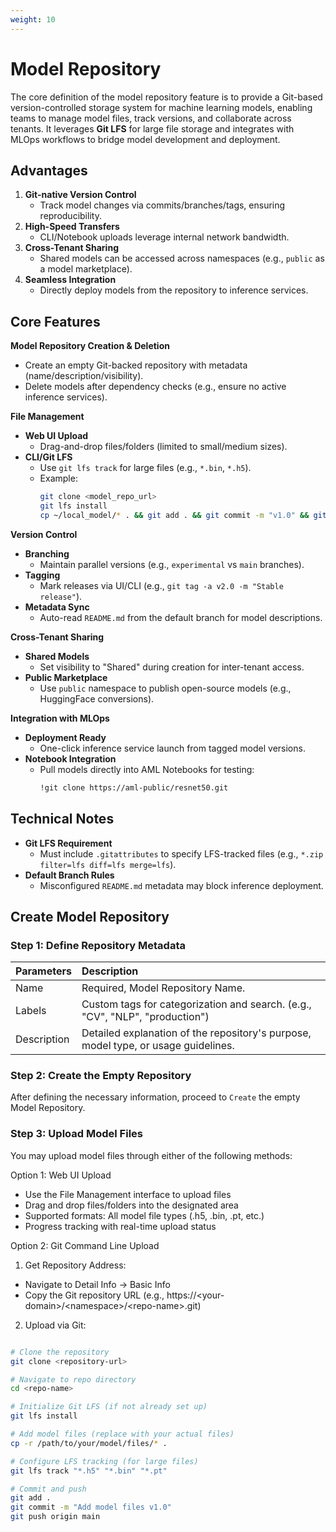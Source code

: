 ```yaml
---
weight: 10
---
```


# Model Repository
The core definition of the model repository feature is to provide a Git-based version-controlled storage system for machine learning models, enabling teams to manage model files, track versions, and collaborate across tenants. It leverages **Git LFS** for large file storage and integrates with MLOps workflows to bridge model development and deployment.  

## Advantages
1. **Git-native Version Control**  
   - Track model changes via commits/branches/tags, ensuring reproducibility.  
2. **High-Speed Transfers**  
   - CLI/Notebook uploads leverage internal network bandwidth.
3. **Cross-Tenant Sharing**
   - Shared models can be accessed across namespaces (e.g., `public` as a model marketplace).
4. **Seamless Integration**
   - Directly deploy models from the repository to inference services.

## Core Features
**Model Repository Creation & Deletion**  
- Create an empty Git-backed repository with metadata (name/description/visibility).  
- Delete models after dependency checks (e.g., ensure no active inference services).  

**File Management**  
- **Web UI Upload**  
  - Drag-and-drop files/folders (limited to small/medium sizes).  
- **CLI/Git LFS**  
  - Use `git lfs track` for large files (e.g., `*.bin`, `*.h5`).  
  - Example:  
    ```bash
    git clone <model_repo_url>
    git lfs install
    cp ~/local_model/* . && git add . && git commit -m "v1.0" && git push
    ```

**Version Control**  
- **Branching**  
  - Maintain parallel versions (e.g., `experimental` vs `main` branches).  
- **Tagging**  
  - Mark releases via UI/CLI (e.g., `git tag -a v2.0 -m "Stable release"`).  
- **Metadata Sync**  
  - Auto-read `README.md` from the default branch for model descriptions.  

**Cross-Tenant Sharing**  
- **Shared Models**  
  - Set visibility to "Shared" during creation for inter-tenant access.  
- **Public Marketplace**  
  - Use `public` namespace to publish open-source models (e.g., HuggingFace conversions).  

**Integration with MLOps**  
- **Deployment Ready**  
  - One-click inference service launch from tagged model versions.  
- **Notebook Integration**  
  - Pull models directly into AML Notebooks for testing:  
    ```bash
    !git clone https://aml-public/resnet50.git
    ```  


## Technical Notes
- **Git LFS Requirement**  
  - Must include `.gitattributes` to specify LFS-tracked files (e.g., `*.zip filter=lfs diff=lfs merge=lfs`).  
- **Default Branch Rules**  
  - Misconfigured `README.md` metadata may block inference deployment.  


## Create Model Repository

<Steps>

### Step 1: Define Repository Metadata

| Parameters   | Description                          |
| :----- | :--------------------------------- |
| Name | Required, Model Repository Name. |
| Labels | Custom tags for categorization and search. (e.g., "CV", "NLP", "production") |
| Description | Detailed explanation of the repository's purpose, model type, or usage guidelines. |

### Step 2: Create the Empty Repository

After defining the necessary information, proceed to `Create` the empty Model Repository.

### Step 3: Upload Model Files

You may upload model files through either of the following methods:

Option 1: Web UI Upload
- Use the File Management interface to upload files
- Drag and drop files/folders into the designated area
- Supported formats: All model file types (.h5, .bin, .pt, etc.)
- Progress tracking with real-time upload status

Option 2: Git Command Line Upload
1. Get Repository Address:
- Navigate to Detail Info → Basic Info
- Copy the Git repository URL (e.g., https://\<your-domain\>/\<namespace\>/\<repo-name\>.git)

2. Upload via Git:

```bash

# Clone the repository
git clone <repository-url>

# Navigate to repo directory
cd <repo-name>

# Initialize Git LFS (if not already set up)
git lfs install

# Add model files (replace with your actual files)
cp -r /path/to/your/model/files/* .

# Configure LFS tracking (for large files)
git lfs track "*.h5" "*.bin" "*.pt"

# Commit and push
git add .
git commit -m "Add model files v1.0"
git push origin main

```

</Steps>
